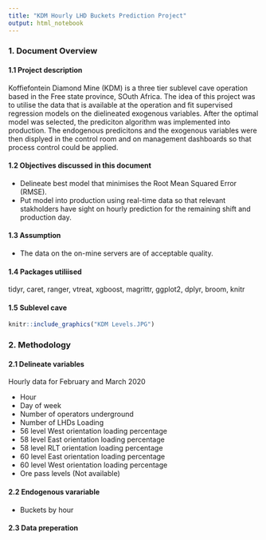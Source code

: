 ```yaml
---
title: "KDM Hourly LHD Buckets Prediction Project"
output: html_notebook
---
```


### 1. Document Overview

#### 1.1 Project description

Koffiefontein Diamond Mine (KDM) is a three tier sublevel cave operation based in the Free state province, SOuth Africa. The idea of this project was to utilise the data that is available at the operation and fit supervised regression models on the dielineated exogenous variables. After the optimal model was selected, the prediciton algorithm was implemented into production. The endogenous predicitons and the exogenous variables were then displyed in the control room and on management dashboards so that process control could be applied.    

#### 1.2 Objectives discussed in this document

* Delineate best model that minimises the Root Mean Squared Error (RMSE).
* Put model into production using real-time data so that relevant stakholders have sight on hourly prediction  for the remaining shift and production day.

#### 1.3 Assumption

* The data on the on-mine servers are of acceptable quality.

#### 1.4 Packages utiliised

tidyr, caret, ranger, vtreat, xgboost, magrittr, ggplot2, dplyr, broom, knitr

#### 1.5 Sublevel cave


```r
knitr::include_graphics("KDM Levels.JPG")
```


### 2. Methodology

#### 2.1 Delineate variables

Hourly data for February and March 2020
 
* Hour
* Day of week
* Number of operators underground
* Number of LHDs Loading
* 56 level West orientation loading percentage
* 58 level East orientation loading percentage
* 58 level RLT orientation loading percentage
* 60 level East orientation loading percentage
* 60 level West orientation loading percentage
* Ore pass levels (Not available)

#### 2.2 Endogenous varariable

* Buckets by hour

#### 2.3 Data preperation









